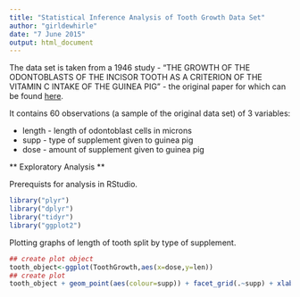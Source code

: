 ```yaml
---
title: "Statistical Inference Analysis of Tooth Growth Data Set"
author: "girldewhirle"
date: "7 June 2015"
output: html_document
---
```


The data set is taken from a 1946 study - "THE GROWTH OF THE ODONTOBLASTS OF THE INCISOR TOOTH AS A CRITERION OF THE VITAMIN C INTAKE OF THE GUINEA PIG" - the original paper for which can be found [here](http://jn.nutrition.org/content/33/5/491.full.pdf).

It contains 60 observations (a sample of the original data set) of 3 variables:

- length - length of odontoblast cells in microns
- supp - type of supplement given to guinea pig
- dose - amount of supplement given to guinea pig

** Exploratory Analysis **

Prerequists for analysis in RStudio.

```r
library("plyr")
library("dplyr")
library("tidyr")
library("ggplot2")
```

Plotting graphs of length of tooth split by type of supplement.

```r
## create plot object
tooth_object<-ggplot(ToothGrowth,aes(x=dose,y=len))
## create plot
tooth_object + geom_point(aes(colour=supp)) + facet_grid(.~supp) + xlab("Dose of Supplement") + ylab("Length of Odontoblast") + ggtitle("Plot of dose of supplement against length, split by supplement")
```


